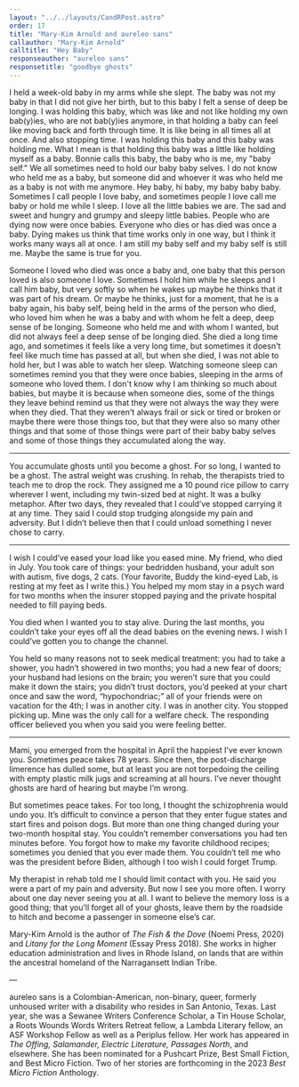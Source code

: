 ```yaml
---
layout: "../../layouts/CandRPost.astro"
order: 17
title: "Mary-Kim Arnold and aureleo sans"
callauthor: "Mary-Kim Arnold"
calltitle: "Hey Baby"
responseauthor: "aureleo sans"
responsetitle: "goodbye ghosts"
---
```



<CandRItem id="call" title={frontmatter.calltitle} author={frontmatter.callauthor}>

I held a week-old baby in my arms while she slept. The baby was not my baby in that I did not give her birth, but to this baby I felt a sense of deep be longing. I was holding this baby, which was like and not like holding my own bab(y)ies, who are not bab(y)ies anymore, in that holding a baby can feel like moving back and forth through time. It is like being in all times all at once. And also stopping time. I was holding this baby and this baby was holding me. What I mean is that holding this baby was a little like holding myself as a baby. Bonnie calls this baby, the baby who is me, my "baby self." We all sometimes need to hold our baby baby selves. I do not know who held me as a baby, but someone did and whoever it was who held me as a baby is not with me anymore. Hey baby, hi baby, my baby baby baby. Sometimes I call people I love baby, and sometimes people I love call me baby or hold me while I sleep. I love all the little babies we are. The sad and sweet and hungry and grumpy and sleepy little babies. People who are dying now were once babies. Everyone who dies or has died was once a baby. Dying makes us think that time works only in one way, but I think it works many ways all at once. I am still my baby self and my baby self is still me. Maybe the same is true for you.


Someone I loved who died was once a baby and, one baby that this person loved is also someone I love. Sometimes I hold him while he sleeps and I call him baby, but very softly so when he wakes up maybe he thinks that it was part of his dream. Or maybe he thinks, just for a moment, that he is a baby again, his baby self, being held in the arms of the person who died, who loved him when he was a baby and with whom he felt a deep, deep sense of be longing. Someone who held me and with whom I wanted, but did not always feel a deep sense of be longing died. She died a long time ago, and sometimes it feels like a very long time, but sometimes it doesn't feel like much time has passed at all, but when she died, I was not able to hold her, but I was able to watch her sleep. Watching someone sleep can sometimes remind you that they were once babies, sleeping in the arms of someone who loved them. I don't know why I am thinking so much about babies, but maybe it is because when someone dies, some of the things they leave behind remind us that they were not always the way they were when they died. That they weren't always frail or sick or tired or broken or maybe there were those things too, but that they were also so many other things and that some of those things were part of their baby baby selves and some of those things they accumulated along the way. 

</CandRItem>

---

<CandRItem id="response" title={frontmatter.responsetitle} author={frontmatter.responseauthor}>


You accumulate ghosts until you become a ghost. For so long, I wanted to be a ghost. The astral weight was crushing. In rehab, the therapists tried to teach me to drop the rock. They assigned me a 10 pound rice pillow to carry wherever I went, including my twin-sized bed at night. It was a bulky metaphor. After two days, they revealed that I could’ve stopped carrying it at any time. They said I could stop trudging alongside my pain and adversity. But I didn’t believe then that I could unload something I never chose to carry.

---

I wish I could’ve eased your load like you eased mine. My friend, who died in July.  You took care of things: your bedridden husband, your adult son with autism, five dogs, 2 cats. (Your favorite, Buddy the kind-eyed Lab, is resting at my feet as I write this.) You helped my mom stay in a psych ward for two months when the insurer stopped paying and the private hospital needed to fill paying beds. 

You died when I wanted you to stay alive. During the last months, you couldn’t take your eyes off all the dead babies on the evening news. I wish I could’ve gotten you to change the channel.

You held so many reasons not to seek medical treatment: you had to take a shower, you hadn’t showered in two months; you had a new fear of doors; your husband had lesions on the brain; you weren’t sure that you could make it down the stairs; you didn’t trust doctors, you’d peeked at your chart once and saw the word, “hypochondriac;” all of your friends were on vacation for the 4th; I was in another city. I was in another city. You stopped picking up. Mine was the only call for a welfare check. The responding officer believed you when you said you were feeling better.

---

Mami, you emerged from the hospital in April the happiest I’ve ever known you. Sometimes peace takes 78 years. Since then, the post-discharge limerence has dulled some, but at least you are not torpedoing the ceiling with empty plastic milk jugs and screaming at all hours. I’ve never thought ghosts are hard of hearing but maybe I’m wrong. 

But sometimes peace takes. For too long, I thought the schizophrenia would undo you. It’s difficult to convince a person that they enter fugue states and start fires and poison dogs. But more than one thing changed during your two-month hospital stay. You couldn’t remember conversations you had ten minutes before. You forgot how to make my favorite childhood recipes; sometimes you denied that you ever made them. You couldn’t tell me who was the president before Biden, although I too wish I could forget Trump.

My therapist in rehab told me I should limit contact with you. He said you were a part of my pain and adversity. But now I see you more often. I worry about one day never seeing you at all. I want to believe the memory loss is a good thing; that you’ll forget all of your ghosts, leave them by the roadside to hitch and become a passenger in someone else’s car.

</CandRItem>

<CandRBio>

<span class="darkText">Mary-Kim Arnold</span> is the author of *The Fish & the Dove* (Noemi Press, 2020) and *Litany for the Long Moment* (Essay Press 2018). She works in higher education administration and lives in Rhode Island, on lands that are within the ancestral homeland of the Narragansett Indian Tribe. 

—

<span class="darkText">aureleo sans</span> is a Colombian-American, non-binary, queer, formerly unhoused writer with a disability who resides in San Antonio, Texas. Last year, she was a Sewanee Writers Conference Scholar, a Tin House Scholar, a Roots Wounds Words Writers Retreat fellow, a Lambda Literary fellow, an ASF Workshop Fellow as well as a Periplus fellow. Her work has appeared in *The Offing, Salamander, Electric Literature, Passages North*, and elsewhere. She has been nominated for a Pushcart Prize, Best Small Fiction, and Best Micro Fiction. Two of her stories are forthcoming in the 2023 *Best Micro Fiction* Anthology.
</CandRBio>
